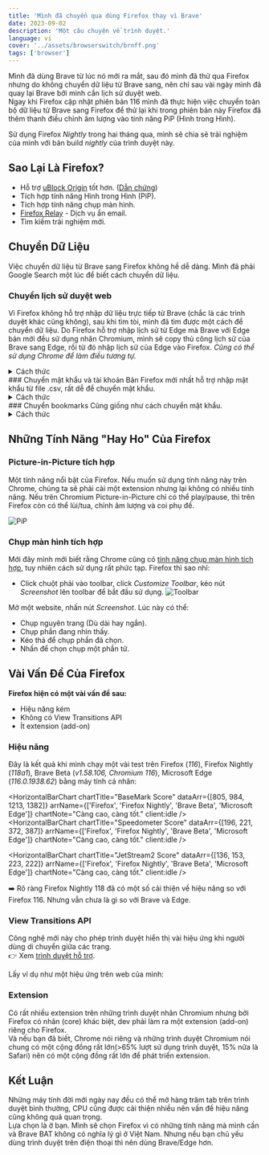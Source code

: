 ```yaml
---
title: 'Mình đã chuyển qua dùng Firefox thay vì Brave'
date: 2023-09-02
description: 'Một câu chuyện về trình duyệt.'
language: vi
cover: '../assets/browserswitch/brnff.png'
tags: ['browser']
---
```



Mình đã dùng Brave từ lúc nó mới ra mắt, sau đó mình đã thử qua Firefox nhưng do không chuyển dữ liệu từ Brave sang, nên chỉ sau vài ngày mình đã quay lại Brave bởi mình cần lịch sử duyệt web.\
Ngay khi Firefox cập nhật phiên bản 116 mình đã thực hiện việc chuyển toàn bộ dữ liệu từ Brave sang Firefox để thử lại khi trong phiên bản này Firefox đã thêm thanh điều chỉnh âm lượng vào tính năng PiP (Hình trong Hình).

Sử dụng Firefox _Nightly_ trong hai tháng qua, mình sẽ chia sẻ trải nghiệm của mình với bản build _nightly_ của trình duyệt này.

## Sao Lại Là Firefox?

-  Hỗ trợ [uBlock Origin](https://github.com/gorhill/uBlock) tốt hơn. ([Dẫn chứng](https://github.com/gorhill/uBlock/wiki/uBlock-Origin-works-best-on-Firefox))
-  Tích hợp tính năng Hình trong Hình (PiP).
-  Tích hợp tính năng chụp màn hình.
-  [Firefox Relay](https://relay.firefox.com/) - Dịch vụ ẩn email.
-  Tìm kiếm trải nghiệm mới.

## Chuyển Dữ Liệu

Việc chuyển dữ liệu từ Brave sang Firefox không hề dễ dàng. Mình đã phải Google Search một lúc để biết cách chuyển dữ liệu.

### Chuyển lịch sử duyệt web

Vì Firefox không hỗ trợ nhập dữ liệu trực tiếp từ Brave (chắc là các trình duyệt khác cũng không), sau khi tìm tòi, mình đã tìm được một cách để chuyển dữ liệu. Do Firefox hỗ trợ nhập lịch sử từ Edge mà Brave với Edge bản mới đều sử dụng nhân Chromium, mình sẽ copy thủ công lịch sử của Brave sang Edge, rồi từ đó nhập lịch sử của Edge vào Firefox. _Cũng có thể sử dụng Chrome để làm điều tương tự._

<details>
   <summary class="text-xl font-bold hover:underline hover:cursor-pointer w-fit">Cách thức</summary>

      **Bước 1: Copy lịch sử Brave sang Edge/Chrome**
      - Mở _Run_: <kbd class="kbd text-base-content">Windows ⌘</kbd> + <kbd class="kbd text-base-content">R</kbd>
      - Nhập: `%appdata%` rồi nhấn OK.
      ![Run window.](../assets/browserswitch/runwindow.webp)
      - Khi File Explorer mở, nếu đang ở _Roaming_, nhấn _AppData_ rồi vào thư mục _Local_.
      ![Roaming](../assets/browserswitch/roaming.webp)
      - Mở _BraveSoftware_ > _Brave_Browser_ (_Brave_Browser-Beta_ nếu dùng bản Beta) > _User Data_.
      - Copy file `History` và `History-journal`.
      ![History Files](../assets/browserswitch/historyfile.webp)
      - Quay lại thư mục _Local_, mở _Edge_ (Chromium Edge) User Data folder: _Microsoft_ > _Edge_ > _User Data_ rồi paste lại file đã copy.

      **Bước 2: Nhập lịch sử từ Edge vào Firefox**
      - Mở _Firefox_ > _Settings_ > _General_ > _Import Browser Data_ > _Import Data_ > Select _Microsoft Edge - Profile_, tick tuỳ chọn _Select All_ > Import.

</details>
### Chuyển mật khẩu và tài khoản
Bản Firefox mới nhất hỗ trợ nhập mật khẩu từ file .csv, rất dễ để chuyển mật khẩu.

<details>
   <summary class="text-xl font-bold hover:underline hover:cursor-pointer w-fit">Cách thức</summary>

      **Bước 1: Xuất mật khẩu Brave**
      - Mở _Brave_ > _Settings_ > _Autofill & Passwords_, ở phần _Saved Passwords_ click <kbd class="kbd text-base-content">⫶</kbd> rồi chọn `Export Passwords`.

      **Bước 2: Nhập file mật khẩu vào Firefox**
      - Mở _Firefox_ > <kbd class="kbd text-base-content">☰</kbd> _Menu_  > _Passwords_ > <kbd class='kbd'>⋯</kbd> _Options_ > _Import from a File..._ > Chọn file `Passwords.csv` đã xuất trước đó.

     > Nhớ xoá file `Passwords.csv` khi xong việc.

</details>
### Chuyển bookmarks
Cũng giống như cách chuyển mật khẩu.

<details>
   <summary class="text-xl font-bold hover:underline hover:cursor-pointer w-fit">Cách thức</summary>

      **Bước 1: Xuất bookmark Brave**
      - Mở _Brave_ > <kbd class="kbd text-base-content">Ctrl</kbd> + <kbd class="kbd text-base-content">Shift</kbd> + <kbd class="kbd text-base-content">O</kbd> > <kbd class='kbd'>⋯</kbd> _Tuỳ chọn_ > _Export Bookmarks_.

      **Bước 2: Nhập file bookmark vào Firefox**
      - Mở _Firefox_ > <kbd class="kbd text-base-content">Ctrl</kbd> + <kbd class="kbd text-base-content">Shift</kbd> + <kbd class="kbd text-base-content">O</kbd> > <kbd class='kbd'>⋯</kbd> _Tuỳ chọn_ > _Import and Backup_ > _Import Bookmarks from HTML..._ > Chọn file `Bookmarks.html` đã xuất.

</details>

## Những Tính Năng "Hay Ho" Của Firefox

### Picture-in-Picture tích hợp

Một tính năng nổi bật của Firefox. Nếu muốn sử dụng tính năng này trên Chrome, chúng ta sẽ phải cài một extension nhưng lại không có nhiều tính năng.
Nếu trên Chromium Picture-in-Picture chỉ có thể play/pause, thì trên Firefox còn có thể lùi/tua, chỉnh âm lượng và coi phụ đề.

![PiP](../assets/browserswitch/PiP.webp)

### Chụp màn hình tích hợp

Mới đây mình mới biết rằng Chrome cũng có [tính năng chụp màn hình tích hợp](https://zapier.com/blog/full-page-screenshots-in-chrome/), tuy nhiên cách sử dụng rất phức tạp. Firefox thì sao nhỉ:

-  Click chuột phải vào toolbar, click _Customize Toolbar_, kéo nút _Screenshot_ lên toolbar để bắt đầu sử dụng.
   ![Toolbar](../assets/browserswitch/ToolbarMag.webp)

Mở một website, nhấn nút _Screenshot_. Lúc này có thể:

-  Chụp nguyên trang (Dù dài hay ngắn).
-  Chụp phần đang nhìn thấy.
-  Kéo thả để chụp phần đã chọn.
-  Nhấn để chọn chụp một phần tử.

## Vài Vấn Đề Của Firefox

**Firefox hiện có một vài vấn đề sau:**

-  Hiệu năng kém
-  Không có View Transitions API
-  Ít extension (add-on)

### Hiệu năng

Đây là kết quả khi mình chạy một vài test trên Firefox (_116_), Firefox Nightly (_118a1_), Brave Beta (_v1.58.106, Chromium 116_), Microsoft Edge (_116.0.1938.62_) bằng máy tính cá nhân:

<HorizontalBarChart
   chartTitle="BaseMark Score"
   dataArr={[805, 984, 1213, 1382]}
   arrName={['Firefox', 'Firefox Nightly', 'Brave Beta', 'Microsoft Edge']}
   chartNote="Càng cao, càng tốt."
   client:idle
/>
<br />
<HorizontalBarChart
   chartTitle="Speedometer Score"
   dataArr={[196, 221, 372, 387]}
   arrName={['Firefox', 'Firefox Nightly', 'Brave Beta', 'Microsoft Edge']}
   chartNote="Càng cao, càng tốt."
   client:idle
/>
<br />

<HorizontalBarChart
   chartTitle="JetStream2 Score"
   dataArr={[136, 153, 223, 222]}
   arrName={['Firefox', 'Firefox Nightly', 'Brave Beta', 'Microsoft Edge']}
   chartNote="Càng cao, càng tốt."
   client:idle
/>

➡️ Rõ ràng Firefox Nightly 118 đã có một số cải thiện về hiệu năng so với Firefox 116. Nhưng vẫn chưa là gì so với Brave và Edge.

### View Transitions API

Công nghệ mới này cho phép trình duyệt hiển thị vài hiệu ứng khi người dùng di chuyển giữa các trang.\
👉 Xem [trình duyệt hỗ trợ](https://developer.mozilla.org/en-US/docs/Web/API/View_Transitions_API#browser_compatibility).

Lấy ví dụ như một hiệu ứng trên web của mình:

<MinimalYoutubeEmbed videoID="4u0EYHuuZJ8" />

### Extension

Có rất nhiều extension trên những trình duyệt nhân Chromium nhưng bởi Firefox có nhân (core) khác biệt, dev phải làm ra một extension (add-on) riêng cho Firefox.\
Và nếu bạn đã biết, Chrome nói riêng và những trình duyệt Chromium nói chung có một cộng đồng rất lớn(>65% lượt sử dụng trình duyệt, 15% nữa là Safari) nên có một cộng đồng rất lớn để phát triển extension.

## Kết Luận

Những máy tính đời mới ngày nay đều có thể mở hàng trăm tab trên trình duyệt bình thường, CPU cũng được cải thiện nhiều nên vấn đề hiệu năng cũng không quá quan trọng.\
Lựa chọn là ở bạn. Mình sẽ chọn Firefox vì có những tính năng mà mình cần và Brave BAT không có nghĩa lý gì ở Việt Nam. Nhưng nếu bạn chủ yếu dùng trình duyệt trên điện thoại thì nên dùng Brave/Edge hơn.
